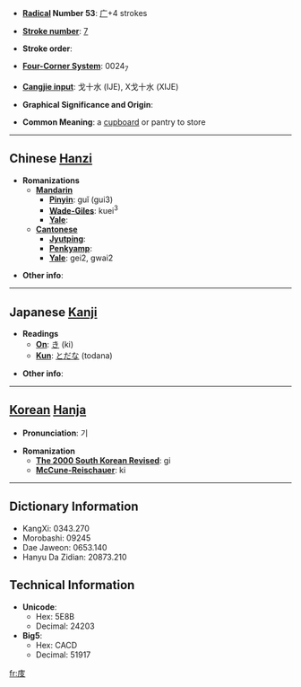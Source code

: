 * '''[[Wiktionary:Chinese radical index| Radical]] Number 53''': [[Wiktionary:Chinese radical index 广|广]]+4 strokes

* '''[[Wiktionary:Chinese total strokes index|Stroke number]]''': [[Wiktionary:Chinese total strokes index 7|7]]

* '''Stroke order''': 

* '''[[Wiktionary:Chinese four corner index|Four-Corner System]]''': 0024<sub>7</sub>

* '''[[Wiktionary:Chinese Cangjie index|Cangjie input]]''': 戈十水 (IJE), X戈十水 (XIJE)

* '''Graphical Significance and Origin''': 

* '''Common Meaning''': a [[cupboard]] or pantry to store

----

== Chinese [[Hanzi]] ==

* '''Romanizations'''
** '''[[Mandarin]]'''
*** '''[[Pinyin]]''': guǐ (gui3)
*** '''[[Wade-Giles]]''': kuei<sup>3</sup>
*** '''[[Yale]]''': 
** '''[[Cantonese]]'''
*** '''[[Jyutping]]''':
*** '''[[Penkyamp]]''': 
*** '''[[Yale]]''': gei2, gwai2

* '''Other info''': 

----

== Japanese [[Kanji]] ==

* '''Readings'''
** '''[[On]]''': [[き]] (ki)
** '''[[Kun]]''': [[とだな]] (todana)

* '''Other info''':  

----

== [[Korean]] [[Hanja]] ==

* '''Pronunciation''': 기

* '''Romanization'''
** '''[[The 2000 South Korean Revised Romanization|The 2000 South Korean Revised]]''': gi
** '''[[McCune-Reischauer]]''': ki

----

== Dictionary Information ==

* KangXi: 0343.270
* Morobashi: 09245
* Dae Jaweon: 0653.140
* Hanyu Da Zidian: 20873.210

== Technical Information ==

* '''Unicode''':
** Hex: 5E8B
** Decimal: 24203
* '''Big5''':
** Hex: CACD
** Decimal: 51917

[[fr:庋]]